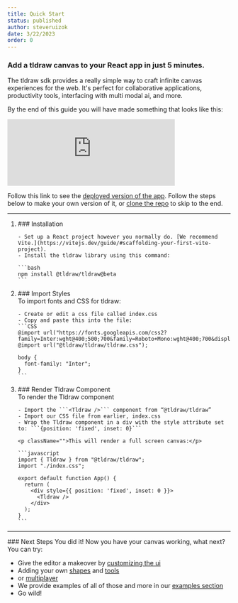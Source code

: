 ```yaml
---
title: Quick Start
status: published
author: steveruizok
date: 3/22/2023
order: 0
---
```


### Add a tldraw canvas to your React app in just 5 minutes.

The tldraw sdk provides a really simple way to craft infinite canvas experiences for the web. It's perfect for collaborative applications, productivity tools, interfacing with multi modal ai, and more.

By the end of this guide you will have made something that looks like this: 

<Embed className="article__embed--quickstart" width="75%" src="https://vite-template-five.vercel.app/" />

Follow this link to see the [deployed version of the app](https://vite-template-five.vercel.app/).
Follow the steps below to make your own version of it, or [clone the repo](https://github.com/tldraw/vite-template) to skip to the end. 

<hr />
<ol className="ordered-list__quickstart">
  <li>
    ### Installation

    - Set up a React project however you normally do. [We recommend Vite.](https://vitejs.dev/guide/#scaffolding-your-first-vite-project).
    - Install the tldraw library using this command:
    
    ```bash
    npm install @tldraw/tldraw@beta
    ```
  </li>
  <li>
    ### Import Styles
    <br />
    To import fonts and CSS for tldraw:

    - Create or edit a css file called index.css 
    - Copy and paste this into the file:
    ```CSS
    @import url("https://fonts.googleapis.com/css2?family=Inter:wght@400;500;700&family=Roboto+Mono:wght@400;700&display=swap");
    @import url("@tldraw/tldraw/tldraw.css");

    body {
      font-family: "Inter";
    }
    ```
  </li>
  <li>
    ### Render Tldraw Component
    <br />
    To render the Tldraw component

    - Import the ```<Tldraw />``` component from “@tldraw/tldraw”
    - Import our CSS file from earlier, index.css
    - Wrap the Tldraw component in a div with the style attribute set to: ```{position: 'fixed', inset: 0}``` 
    
    <p className="">This will render a full screen canvas:</p>

    ```javascript
    import { Tldraw } from "@tldraw/tldraw";
    import "./index.css";

    export default function App() {
      return (
        <div style={{ position: 'fixed', inset: 0 }}>
          <Tldraw />
        </div>
      );
    }
    ```
  </li>
</ol>
<hr />
### Next Steps
You did it! Now you have your canvas working, what next? You can try: 

- Give the editor a makeover by [customizing the ui](https://tldraw.dev/docs/user-interface)
- Adding your own [shapes](https://tldraw.dev/docs/shapes) and [tools](https://tldraw.dev/docs/tools)
- or [multiplayer](https://github.com/tldraw/tldraw-yjs-example) 
- We provide examples of all of those and more in our [examples section](http://tldraw.dev/examples/basic/develop)
- Go wild! 
